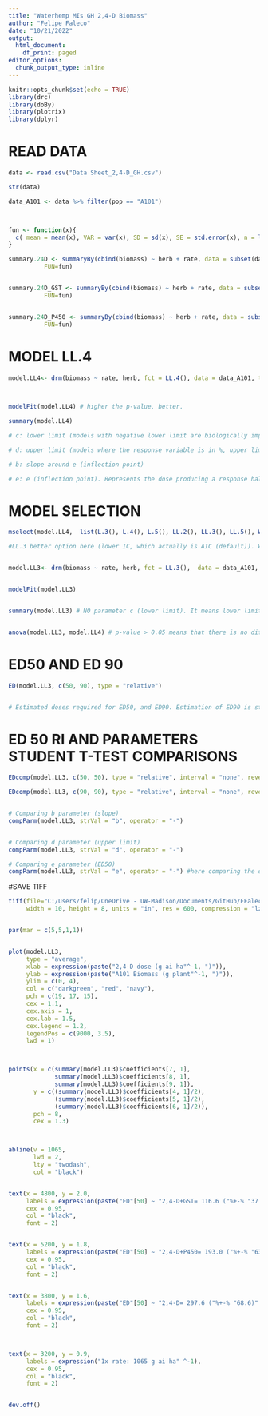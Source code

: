 ```yaml
---
title: "Waterhemp MIs GH 2,4-D Biomass"
author: "Felipe Faleco"
date: "10/21/2022"
output:
  html_document:
    df_print: paged
editor_options: 
  chunk_output_type: inline
---
```


```r

knitr::opts_chunk$set(echo = TRUE)
library(drc)
library(doBy)
library(plotrix)
library(dplyr)

```


# READ DATA

```r

data <- read.csv("Data Sheet_2,4-D_GH.csv")

str(data)

data_A101 <- data %>% filter(pop == "A101")



fun <- function(x){
  c( mean = mean(x), VAR = var(x), SD = sd(x), SE = std.error(x), n = length(x))
}

summary.24D <- summaryBy(cbind(biomass) ~ herb + rate, data = subset(data_A101, herb=="2,4D"),
          FUN=fun)


summary.24D_GST <- summaryBy(cbind(biomass) ~ herb + rate, data = subset(data_A101, herb=="2,4D+GST"),
          FUN=fun)


summary.24D_P450 <- summaryBy(cbind(biomass) ~ herb + rate, data = subset(data_A101, herb=="2,4D+P450"),
          FUN=fun)


```



# MODEL LL.4

```r

model.LL4<- drm(biomass ~ rate, herb, fct = LL.4(), data = data_A101, type = "continuous")


                
modelFit(model.LL4) # higher the p-value, better.

summary(model.LL4) 

# c: lower limit (models with negative lower limit are biologically impossible. E.g., negative biomass, negative % biomass reduction, or negative % control)

# d: upper limit (models where the response variable is in %, upper limit bigger than 100% are biologically impossible. E.g., % biomass reduction, % control)

# b: slope around e (inflection point)

# e: e (inflection point). Represents the dose producing a response halfway between the u and l parameters (ED50)

```



# MODEL SELECTION

```r

mselect(model.LL4,  list(L.3(), L.4(), L.5(), LL.2(), LL.3(), LL.5(), W1.3(), W1.4(), W2.4(), baro5()), linreg = T) 

#LL.3 better option here (lower IC, which actually is AIC (default)). W1.3 could also be used, but since it is a asymmetrical model, I would give preference to LL.3 In symmetrical models, the parameter e and relative ED50 are identical, that is, they both indicate the dose that reduces the response midway between the upper and lower limits. In asymmetrical models, however, the parameter e does not have the same meaning as in symmetrical models, even though it is still the location of the inflection point. For asymmetrical models, ED50 should be estimated as "absolute" and not relative.


model.LL3<- drm(biomass ~ rate, herb, fct = LL.3(),  data = data_A101, type = "continuous")


modelFit(model.LL3)


summary(model.LL3) # NO parameter c (lower limit). It means lower limit was set to zero.


anova(model.LL3, model.LL4) # p-value > 0.05 means that there is no difference between models. Therefore, we can use model LL.3

```



# ED50 AND ED 90

```r

ED(model.LL3, c(50, 90), type = "relative") 


# Estimated doses required for ED50, and ED90. Estimation of ED90 is statistically less accurate and often subject to high variance. Therefore, is better to use ED50.

```


# ED 50 RI AND PARAMETERS STUDENT T-TEST COMPARISONS

```r

EDcomp(model.LL3, c(50, 50), type = "relative", interval = "none", reverse = F)

EDcomp(model.LL3, c(90, 90), type = "relative", interval = "none", reverse = F)


# Comparing b parameter (slope)
compParm(model.LL3, strVal = "b", operator = "-")


# Comparing d parameter (upper limit)
compParm(model.LL3, strVal = "d", operator = "-")

# Comparing e parameter (ED50)
compParm(model.LL3, strVal = "e", operator = "-") #here comparing the difference, and not the ratio like in the EDcomp


```



#SAVE TIFF

```r

tiff(file="C:/Users/felip/OneDrive - UW-Madison/Documents/GitHub/FFaleco/PhD/PhD Projects/Waterhemp/Metabolism Inhibitors/GH/2,4-D/GH_2,4-D+MIs_A101_DR biomass.tiff",
     width = 10, height = 8, units = "in", res = 600, compression = "lzw")


par(mar = c(5,5,1,1))


plot(model.LL3,
     type = "average",
     xlab = expression(paste("2,4-D dose (g ai ha"^-1, ")")),
     ylab = expression(paste("A101 Biomass (g plant"^-1, ")")),
     ylim = c(0, 4),
     col = c("darkgreen", "red", "navy"),
     pch = c(19, 17, 15),
     cex = 1.1,
     cex.axis = 1,
     cex.lab = 1.5,
     cex.legend = 1.2,
     legendPos = c(9000, 3.5),
     lwd = 1)



points(x = c(summary(model.LL3)$coefficients[7, 1], 
             summary(model.LL3)$coefficients[8, 1],
             summary(model.LL3)$coefficients[9, 1]),
       y = c((summary(model.LL3)$coefficients[4, 1]/2), 
             (summary(model.LL3)$coefficients[5, 1]/2),
             (summary(model.LL3)$coefficients[6, 1]/2)),
       pch = 8,
       cex = 1.3)



abline(v = 1065, 
       lwd = 2, 
       lty = "twodash",
       col = "black")


text(x = 4800, y = 2.0, 
     labels = expression(paste("ED"[50] ~ "2,4-D+GST= 116.6 ("%+-% "37.4)" ^A)),
     cex = 0.95,
     col = "black",
     font = 2)


text(x = 5200, y = 1.8, 
     labels = expression(paste("ED"[50] ~ "2,4-D+P450= 193.0 ("%+-% "63.8)" ^AB)),
     cex = 0.95,
     col = "black",
     font = 2)


text(x = 3800, y = 1.6, 
     labels = expression(paste("ED"[50] ~ "2,4-D= 297.6 ("%+-% "68.6)" ^B)),
     cex = 0.95,
     col = "black",
     font = 2)



text(x = 3200, y = 0.9, 
     labels = expression("1x rate: 1065 g ai ha" ^-1),
     cex = 0.95,
     col = "black",
     font = 2)


dev.off()


```






